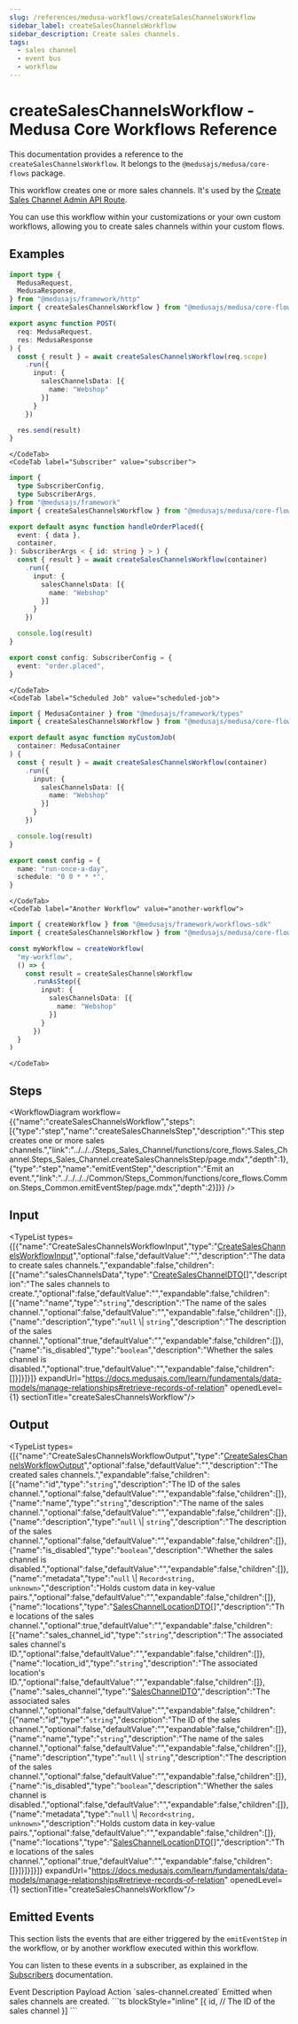 ```yaml
---
slug: /references/medusa-workflows/createSalesChannelsWorkflow
sidebar_label: createSalesChannelsWorkflow
sidebar_description: Create sales channels.
tags:
  - sales channel
  - event bus
  - workflow
---
```



# createSalesChannelsWorkflow - Medusa Core Workflows Reference

This documentation provides a reference to the `createSalesChannelsWorkflow`. It belongs to the `@medusajs/medusa/core-flows` package.

This workflow creates one or more sales channels. It's used by the
[Create Sales Channel Admin API Route](https://docs.medusajs.com/api/admin#sales-channels\_postsaleschannels).

You can use this workflow within your customizations or your own custom workflows, allowing you to
create sales channels within your custom flows.

<SourceCodeLink link="https://github.com/medusajs/medusa/blob/e09fd61a8f649959a6c0819c1d867abf05ae0dc4/packages/core/core-flows/src/sales-channel/workflows/create-sales-channels.ts#L54" />

## Examples

<CodeTabs group="workflow-exection">
    <CodeTab label="API Route" value="api-route">
    
```ts title="src/api/workflow/route.ts"
import type {
  MedusaRequest,
  MedusaResponse,
} from "@medusajs/framework/http"
import { createSalesChannelsWorkflow } from "@medusajs/medusa/core-flows"

export async function POST(
  req: MedusaRequest,
  res: MedusaResponse
) {
  const { result } = await createSalesChannelsWorkflow(req.scope)
    .run({
      input: {
        salesChannelsData: [{
          name: "Webshop"
        }]
      }
    })

  res.send(result)
}
```

    </CodeTab>
    <CodeTab label="Subscriber" value="subscriber">
    
```ts title="src/subscribers/order-placed.ts"
import {
  type SubscriberConfig,
  type SubscriberArgs,
} from "@medusajs/framework"
import { createSalesChannelsWorkflow } from "@medusajs/medusa/core-flows"

export default async function handleOrderPlaced({
  event: { data },
  container,
}: SubscriberArgs < { id: string } > ) {
  const { result } = await createSalesChannelsWorkflow(container)
    .run({
      input: {
        salesChannelsData: [{
          name: "Webshop"
        }]
      }
    })

  console.log(result)
}

export const config: SubscriberConfig = {
  event: "order.placed",
}
```

    </CodeTab>
    <CodeTab label="Scheduled Job" value="scheduled-job">
    
```ts title="src/jobs/message-daily.ts"
import { MedusaContainer } from "@medusajs/framework/types"
import { createSalesChannelsWorkflow } from "@medusajs/medusa/core-flows"

export default async function myCustomJob(
  container: MedusaContainer
) {
  const { result } = await createSalesChannelsWorkflow(container)
    .run({
      input: {
        salesChannelsData: [{
          name: "Webshop"
        }]
      }
    })

  console.log(result)
}

export const config = {
  name: "run-once-a-day",
  schedule: "0 0 * * *",
}
```

    </CodeTab>
    <CodeTab label="Another Workflow" value="another-workflow">
    
```ts title="src/workflows/my-workflow.ts"
import { createWorkflow } from "@medusajs/framework/workflows-sdk"
import { createSalesChannelsWorkflow } from "@medusajs/medusa/core-flows"

const myWorkflow = createWorkflow(
  "my-workflow",
  () => {
    const result = createSalesChannelsWorkflow
      .runAsStep({
        input: {
          salesChannelsData: [{
            name: "Webshop"
          }]
        }
      })
  }
)
```

    </CodeTab>
  </CodeTabs>

## Steps

<WorkflowDiagram workflow={{"name":"createSalesChannelsWorkflow","steps":[{"type":"step","name":"createSalesChannelsStep","description":"This step creates one or more sales channels.","link":"../../../Steps_Sales_Channel/functions/core_flows.Sales_Channel.Steps_Sales_Channel.createSalesChannelsStep/page.mdx","depth":1},{"type":"step","name":"emitEventStep","description":"Emit an event.","link":"../../../../Common/Steps_Common/functions/core_flows.Common.Steps_Common.emitEventStep/page.mdx","depth":2}]}} />

## Input

<TypeList types={[{"name":"CreateSalesChannelsWorkflowInput","type":"[CreateSalesChannelsWorkflowInput](../../../../types/core_flows.CreateSalesChannelsWorkflowInput/page.mdx)","optional":false,"defaultValue":"","description":"The data to create sales channels.","expandable":false,"children":[{"name":"salesChannelsData","type":"[CreateSalesChannelDTO](../../../../../sales_channel/interfaces/sales_channel.CreateSalesChannelDTO/page.mdx)[]","description":"The sales channels to create.","optional":false,"defaultValue":"","expandable":false,"children":[{"name":"name","type":"`string`","description":"The name of the sales channel.","optional":false,"defaultValue":"","expandable":false,"children":[]},{"name":"description","type":"`null` \\| `string`","description":"The description of the sales channel.","optional":true,"defaultValue":"","expandable":false,"children":[]},{"name":"is_disabled","type":"`boolean`","description":"Whether the sales channel is disabled.","optional":true,"defaultValue":"","expandable":false,"children":[]}]}]}]} expandUrl="https://docs.medusajs.com/learn/fundamentals/data-models/manage-relationships#retrieve-records-of-relation" openedLevel={1} sectionTitle="createSalesChannelsWorkflow"/>

## Output

<TypeList types={[{"name":"CreateSalesChannelsWorkflowOutput","type":"[CreateSalesChannelsWorkflowOutput](../../../../types/core_flows.CreateSalesChannelsWorkflowOutput/page.mdx)","optional":false,"defaultValue":"","description":"The created sales channels.","expandable":false,"children":[{"name":"id","type":"`string`","description":"The ID of the sales channel.","optional":false,"defaultValue":"","expandable":false,"children":[]},{"name":"name","type":"`string`","description":"The name of the sales channel.","optional":false,"defaultValue":"","expandable":false,"children":[]},{"name":"description","type":"`null` \\| `string`","description":"The description of the sales channel.","optional":false,"defaultValue":"","expandable":false,"children":[]},{"name":"is_disabled","type":"`boolean`","description":"Whether the sales channel is disabled.","optional":false,"defaultValue":"","expandable":false,"children":[]},{"name":"metadata","type":"`null` \\| `Record<string, unknown>`","description":"Holds custom data in key-value pairs.","optional":false,"defaultValue":"","expandable":false,"children":[]},{"name":"locations","type":"[SalesChannelLocationDTO](../../../../../sales_channel/interfaces/sales_channel.SalesChannelLocationDTO/page.mdx)[]","description":"The locations of the sales channel.","optional":true,"defaultValue":"","expandable":false,"children":[{"name":"sales_channel_id","type":"`string`","description":"The associated sales channel's ID.","optional":false,"defaultValue":"","expandable":false,"children":[]},{"name":"location_id","type":"`string`","description":"The associated location's ID.","optional":false,"defaultValue":"","expandable":false,"children":[]},{"name":"sales_channel","type":"[SalesChannelDTO](../../../../../sales_channel/interfaces/sales_channel.SalesChannelDTO/page.mdx)","description":"The associated sales channel.","optional":false,"defaultValue":"","expandable":false,"children":[{"name":"id","type":"`string`","description":"The ID of the sales channel.","optional":false,"defaultValue":"","expandable":false,"children":[]},{"name":"name","type":"`string`","description":"The name of the sales channel.","optional":false,"defaultValue":"","expandable":false,"children":[]},{"name":"description","type":"`null` \\| `string`","description":"The description of the sales channel.","optional":false,"defaultValue":"","expandable":false,"children":[]},{"name":"is_disabled","type":"`boolean`","description":"Whether the sales channel is disabled.","optional":false,"defaultValue":"","expandable":false,"children":[]},{"name":"metadata","type":"`null` \\| `Record<string, unknown>`","description":"Holds custom data in key-value pairs.","optional":false,"defaultValue":"","expandable":false,"children":[]},{"name":"locations","type":"[SalesChannelLocationDTO](../../../../../sales_channel/interfaces/sales_channel.SalesChannelLocationDTO/page.mdx)[]","description":"The locations of the sales channel.","optional":true,"defaultValue":"","expandable":false,"children":[]}]}]}]}]} expandUrl="https://docs.medusajs.com/learn/fundamentals/data-models/manage-relationships#retrieve-records-of-relation" openedLevel={1} sectionTitle="createSalesChannelsWorkflow"/>

## Emitted Events

This section lists the events that are either triggered by the `emitEventStep` in the workflow, or by another workflow executed within this workflow.

You can listen to these events in a subscriber, as explained in the [Subscribers](https://docs.medusajs.com/learn/fundamentals/events-and-subscribers) documentation.

<Table>
  <Table.Header>
    <Table.Row>
      <Table.HeaderCell>
Event
</Table.HeaderCell>
      <Table.HeaderCell>
Description
</Table.HeaderCell>
      <Table.HeaderCell>
Payload
</Table.HeaderCell>
      <Table.HeaderCell>
Action
</Table.HeaderCell>
    </Table.Row>
  </Table.Header>
  <Table.Body>
    <Table.Row>
      <Table.Cell>
`sales-channel.created`
</Table.Cell>
      <Table.Cell>
Emitted when sales channels are created.
</Table.Cell>
      <Table.Cell>
```ts blockStyle="inline"
[{
  id, // The ID of the sales channel
}]
```
</Table.Cell>
      <Table.Cell>
<CopyGeneratedSnippetButton tooltipText="Copy subscriber for event" type="subscriber" options={{
        event: "sales-channel.created",
        payload: `\`\`\`ts
[{
  id, // The ID of the sales channel
}]
\`\`\``
        }}/>
</Table.Cell>
    </Table.Row>
  </Table.Body>
</Table>
